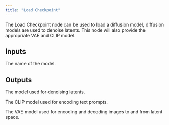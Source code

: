 ```yaml
---
title: "Load Checkpoint"
---
```


The Load Checkpoint node can be used to load a diffusion model, diffusion models are used to denoise latents. This node will also provide the appropriate VAE and CLIP model.

## Inputs 

<ResponseField name="ckpt_name">


The name of the model.
</ResponseField>


## Outputs

<ResponseField name="MODEL">

The model used for denoising latents.

</ResponseField>

<ResponseField name="CLIP">

The CLIP model used for encoding text prompts.
</ResponseField>

<ResponseField name="VAE">

The VAE model used for encoding and decoding images to and from latent space.
</ResponseField>